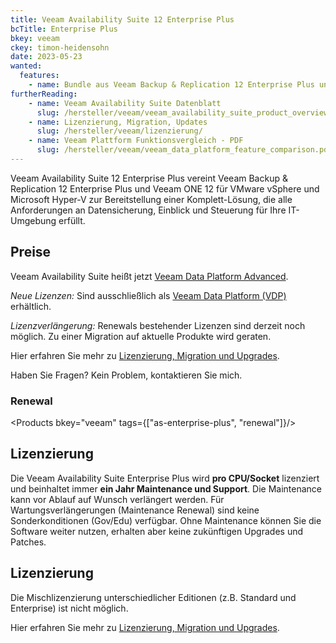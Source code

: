```yaml
---
title: Veeam Availability Suite 12 Enterprise Plus
bcTitle: Enterprise Plus
bkey: veeam
ckey: timon-heidensohn
date: 2023-05-23
wanted:
  features:
    - name: Bundle aus Veeam Backup & Replication 12 Enterprise Plus und Veeam ONE 12
furtherReading:
    - name: Veeam Availability Suite Datenblatt
      slug: /hersteller/veeam/veeam_availability_suite_product_overview.pdf
    - name: Lizenzierung, Migration, Updates
      slug: /hersteller/veeam/lizenzierung/
    - name: Veeam Plattform Funktionsvergleich - PDF
      slug: /hersteller/veeam/veeam_data_platform_feature_comparison.pdf
---
```



<Intro>

  Veeam Availability Suite 12 Enterprise Plus vereint Veeam Backup & Replication 12 Enterprise Plus und Veeam ONE 12 für VMware vSphere und Microsoft Hyper-V zur Bereitstellung einer Komplett-Lösung, die alle Anforderungen an Datensicherung, Einblick und Steuerung für Ihre IT-Umgebung erfüllt.

</Intro>

<TOC />


## Preise

<Info>

  Veeam Availability Suite heißt jetzt [Veeam Data Platform Advanced](/hersteller/veeam/data-platform-advanced/).

  *Neue Lizenzen:* Sind ausschließlich als [Veeam Data Platform (VDP)](/hersteller/veeam/#veeam-data-platform-vdp) erhältlich.

  *Lizenzverlängerung:* Renewals bestehender Lizenzen sind derzeit noch möglich.
  Zu einer Migration auf aktuelle Produkte wird geraten.

   Hier erfahren Sie mehr zu [Lizenzierung, Migration und Upgrades](/hersteller/veeam/lizenzierung/).

   Haben Sie Fragen? Kein Problem, kontaktieren Sie mich.

</Info>




### Renewal


<Products bkey="veeam" tags={["as-enterprise-plus", "renewal"]}/>



## Lizenzierung

  Die Veeam Availability Suite Enterprise Plus wird **pro CPU/Socket** lizenziert und beinhaltet immer **ein Jahr Maintenance und Support**. Die Maintenance kann vor Ablauf auf Wunsch verlängert werden. Für Wartungsverlängerungen (Maintenance Renewal) sind keine Sonderkonditionen (Gov/Edu) verfügbar. Ohne Maintenance können Sie die Software weiter nutzen, erhalten aber keine zukünftigen Upgrades und Patches.

  ## Lizenzierung

  Die Mischlizenzierung unterschiedlicher Editionen (z.B. Standard und Enterprise) ist nicht möglich.

  Hier erfahren Sie mehr zu [Lizenzierung, Migration und Upgrades](/hersteller/veeam/lizenzierung/).
